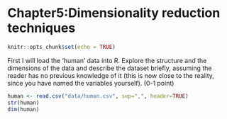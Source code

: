 # **Chapter5:Dimensionality reduction techniques**

```r
knitr::opts_chunk$set(echo = TRUE)
```

First I will load the ‘human’ data into R. 
Explore the structure and the dimensions of the data and describe the dataset briefly, assuming the reader has no previous knowledge of it (this is now close to the reality, since you have named the variables yourself). (0-1 point)
```r
human <- read.csv("data/human.csv", sep=",", header=TRUE)
str(human)
dim(human)
```


